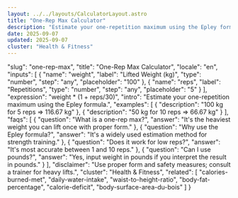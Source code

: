```yaml
---
layout: ../../layouts/CalculatorLayout.astro
title: "One-Rep Max Calculator"
description: "Estimate your one-repetition maximum using the Epley formula."
date: 2025-09-07
updated: 2025-09-07
cluster: "Health & Fitness"
---
```


  "slug": "one-rep-max",
  "title": "One-Rep Max Calculator",
  "locale": "en",
  "inputs": [
    {
      "name": "weight",
      "label": "Lifted Weight (kg)",
      "type": "number",
      "step": "any",
      "placeholder": "100"
    },
    {
      "name": "reps",
      "label": "Repetitions",
      "type": "number",
      "step": "any",
      "placeholder": "5"
    }
  ],
  "expression": "weight * (1 + reps/30)",
  "intro": "Estimate your one-repetition maximum using the Epley formula.",
  "examples": [
    {
      "description": "100 kg for 5 reps ⇒ 116.67 kg"
    },
    {
      "description": "50 kg for 10 reps ⇒ 66.67 kg"
    }
  ],
  "faqs": [
    {
      "question": "What is a one-rep max?",
      "answer": "It's the heaviest weight you can lift once with proper form."
    },
    {
      "question": "Why use the Epley formula?",
      "answer": "It's a widely used estimation method for strength training."
    },
    {
      "question": "Does it work for low reps?",
      "answer": "It's most accurate between 1 and 10 reps."
    },
    {
      "question": "Can I use pounds?",
      "answer": "Yes, input weight in pounds if you interpret the result in pounds."
    }
  ],
  "disclaimer": "Use proper form and safety measures; consult a trainer for heavy lifts.",
  "cluster": "Health & Fitness",
  "related": [
    "calories-burned-met",
    "daily-water-intake",
    "waist-to-height-ratio",
    "body-fat-percentage",
    "calorie-deficit",
    "body-surface-area-du-bois"
  ]
}

<Calculator schema={schema} />
